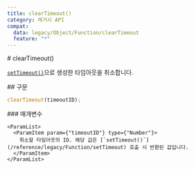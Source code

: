 ```yaml
---
title: clearTimeout()
category: 레거시 API
compat:
  data: legacy/Object/Function/clearTimeout
  feature: "*"
---
```


<Section>
  # clearTimeout()

  [`setTimeout()`](/reference/legacy/Function/setTimeout)으로 생성한 타임아웃을 취소합니다.
</Section>
<Section>
  ## 구문

  ~~~js
  clearTimeout(timeoutID);
  ~~~

  <Section>
    ### 매개변수

    <ParamList>
      <ParamItem param={"timeoutID"} type={"Number"}>
        취소할 타임아웃의 ID. 해당 값은 [`setTimeout()`](/reference/legacy/Function/setTimeout) 호출 시 반환된 값입니다.
      </ParamItem>
    </ParamList>
  </Section>
</Section>
